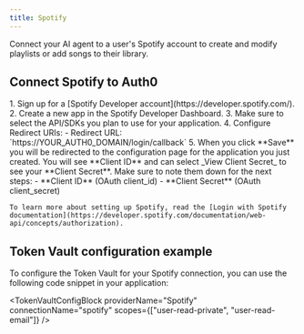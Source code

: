 ```yaml
---
title: Spotify
---
```



Connect your AI agent to a user's Spotify account to create and modify playlists or add songs to their library.

## Connect Spotify to Auth0

<Steps>
  <Step title="Spotify setup">
    1. Sign up for a [Spotify Developer account](https://developer.spotify.com/).
    2. Create a new app in the Spotify Developer Dashboard.
    3. Make sure to select the API/SDKs you plan to use for your application.
    4. Configure Redirect URIs:
       - Redirect URL: `https://YOUR_AUTH0_DOMAIN/login/callback`
       <FindDomainInfoBlock />
    5. When you click **Save** you will be redirected to the configuration page for the application you just created. You will see **Client ID** and can select _View Client Secret_ to see your **Client Secret**. Make sure to note them down for the next steps:
       - **Client ID**  (OAuth client_id)
       - **Client Secret** (OAuth client_secret)

    To learn more about setting up Spotify, read the [Login with Spotify documentation](https://developer.spotify.com/documentation/web-api/concepts/authorization).
  </Step>
  <Step title="Auth0 setup">
    <Auth0SetupBlock providerName="Spotify" scopesName="Attributes" allowFreeFormScopes={true} />
  </Step>
</Steps>

<IntegrationInfoBlock providerName="Spotify" />

## Token Vault configuration example

To configure the Token Vault for your Spotify connection, you can use the following code snippet in your application:

<TokenVaultConfigBlock
  providerName="Spotify"
  connectionName="spotify"
  scopes={["user-read-private", "user-read-email"]}
/>

<NextStepsBlock />
